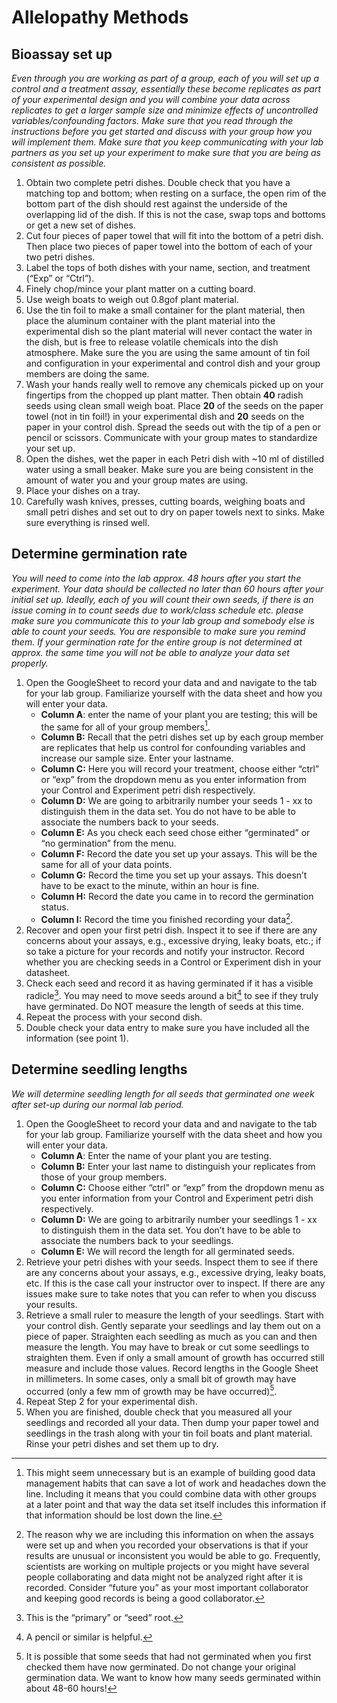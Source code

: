 # Allelopathy Methods {#sec-allelopathy-methods}

## Bioassay set up

*Even through you are working as part of a group, each of you will set up a control and a treatment assay, essentially these become replicates as part of your experimental design and you will combine your data across replicates to get a larger sample size and minimize effects of uncontrolled variables/confounding factors. Make sure that you read through the instructions before you get started and discuss with your group how you will implement them. Make sure that you keep communicating with your lab partners as you set up your experiment to make sure that you are being as consistent as possible.*

1.  Obtain two complete petri dishes. Double check that you have a matching top and bottom; when resting on a surface, the open rim of the bottom part of the dish should rest against the underside of the overlapping lid of the dish. If this is not the case, swap tops and bottoms or get a new set of dishes.
2.  Cut four pieces of paper towel that will fit into the bottom of a petri dish. Then place two pieces of paper towel into the bottom of each of your two petri dishes. 
3.  Label the tops of both dishes with your name, section, and treatment ("Exp" or "Ctrl"). 
4.  Finely chop/mince your plant matter on a cutting board. 
5.  Use weigh boats to weigh out 0.8gof plant material.
6.  Use the tin foil to make a small container for the plant material, then place the aluminum container with the plant material into the experimental dish so the plant material will never contact the water in the dish, but is free to release volatile chemicals into the dish atmosphere. Make sure the you are using the same amount of tin foil and configuration in your experimental and control dish and your group members are doing the same. 
7.  Wash your hands really well to remove any chemicals picked up on your fingertips from the chopped up plant matter. Then obtain **40** radish seeds using clean small weigh boat. Place **20** of the seeds on the paper towel (not in tin foil!) in your experimental dish and **20** seeds on the paper in your control dish. Spread the seeds out with the tip of a pen or pencil or scissors. Communicate with your group mates to standardize your set up.
8.  Open the dishes, wet the paper in each Petri dish with \~10 ml of distilled water using a small beaker. Make sure you are being consistent in the amount of water you and your group mates are using.
9.  Place your dishes on a tray.
10. Carefully wash knives, presses, cutting boards, weighing boats and small petri dishes and set out to dry on paper towels next to sinks. Make sure everything is rinsed well.

## Determine germination rate

*You will need to come into the lab approx. 48 hours after you start the experiment. Your data should be collected no later than 60 hours after your initial set up. Ideally, each of you will count their own seeds, if there is an issue coming in to count seeds due to work/class schedule etc. please make sure you communicate this to your lab group and somebody else is able to count your seeds. You are responsible to make sure you remind them. If your germination rate for the entire group is not determined at approx. the same time you will not be able to analyze your data set properly.*

1.  Open the GoogleSheet to record your data and and navigate to the tab for your lab group. Familiarize yourself with the data sheet and how you will enter your data.
    -   **Column A**: enter the name of your plant you are testing; this will be the same for all of your group members[^b02_allelopathy-methods-1].
    -   **Column B:** Recall that the petri dishes set up by each group member are replicates that help us control for confounding variables and increase our sample size. Enter your lastname.
    -   **Column C:** Here you will record your treatment, choose either "ctrl" or "exp" from the dropdown menu as you enter information from your Control and Experiment petri dish respectively.
    -   **Column D:** We are going to arbitrarily number your seeds 1 - xx to distinguish them in the data set. You do not have to be able to associate the numbers back to your seeds.
    -   **Column E:** As you check each seed chose either "germinated" or "no germination" from the menu.
    -   **Column F:** Record the date you set up your assays. This will be the same for all of your data points.
    -   **Column G:** Record the time you set up your assays. This doesn't have to be exact to the minute, within an hour is fine.
    -   **Column H:** Record the date you came in to record the germination status.
    -   **Column I:** Record the time you finished recording your data[^b02_allelopathy-methods-2].
2.  Recover and open your first petri dish. Inspect it to see if there are any concerns about your assays, e.g., excessive drying, leaky boats, etc.; if so take a picture for your records and notify your instructor. Record whether you are checking seeds in a Control or Experiment dish in your datasheet.
3.  Check each seed and record it as having germinated if it has a visible radicle[^b02_allelopathy-methods-3]. You may need to move seeds around a bit[^b02_allelopathy-methods-4] to see if they truly have germinated. Do NOT measure the length of seeds at this time.
4.  Repeat the process with your second dish.
5.  Double check your data entry to make sure you have included all the information (see point 1).

[^b02_allelopathy-methods-1]: This might seem unnecessary but is an example of building good data management habits that can save a lot of work and headaches down the line. Including it means that you could combine data with other groups at a later point and that way the data set itself includes this information if that information should be lost down the line.

[^b02_allelopathy-methods-2]: The reason why we are including this information on when the assays were set up and when you recorded your observations is that if your results are unusual or inconsistent you would be able to go. Frequently, scientists are working on multiple projects or you might have several people collaborating and data might not be analyzed right after it is recorded. Consider "future you" as your most important collaborator and keeping good records is being a good collaborator.

[^b02_allelopathy-methods-3]: This is the “primary” or “seed” root.

[^b02_allelopathy-methods-4]: A pencil or similar is helpful.

## Determine seedling lengths

*We will determine seedling length for all seeds that germinated one week after set-up during our normal lab period.*

1.  Open the GoogleSheet to record your data and and navigate to the tab for your lab group. Familiarize yourself with the data sheet and how you will enter your data.
    -   **Column A**: Enter the name of your plant you are testing.
    -   **Column B:** Enter your last name to distinguish your replicates from those of your group members.
    -   **Column C:** Choose either "ctrl" or "exp" from the dropdown menu as you enter information from your Control and Experiment petri dish respectively.
    -   **Column D:** We are going to arbitrarily number your seedlings 1 - xx to distinguish them in the data set. You don't have to be able to associate the numbers back to your seedlings.
    -   **Column E:** We will record the length for all germinated seeds.
2.  Retrieve your petri dishes with your seeds. Inspect them to see if there are any concerns about your assays, e.g., excessive drying, leaky boats, etc. If this is the case call your instructor over to inspect. If there are any issues make sure to take notes that you can refer to when you discuss your results.
3.  Retrieve a small ruler to measure the length of your seedlings. Start with your control dish. Gently separate your seedlings and lay them out on a piece of paper. Straighten each seedling as much as you can and then measure the length. You may have to break or cut some seedlings to straighten them. Even if only a small amount of growth has occurred still measure and include those values. Record lengths in the Google Sheet in millimeters. In some cases, only a small bit of growth may have occurred (only a few mm of growth may be have occurred)[^b02_allelopathy-methods-5].
4.  Repeat Step 2 for your experimental dish.
5.  When you are finished, double check that you measured all your seedlings and recorded all your data. Then dump your paper towel and seedlings in the trash along with your tin foil boats and plant material. Rinse your petri dishes and set them up to dry.

[^b02_allelopathy-methods-5]: It is possible that some seeds that had not germinated when you first checked them have now germinated. Do not change your original germination data. We want to know how many seeds germinated within about 48-60 hours!
